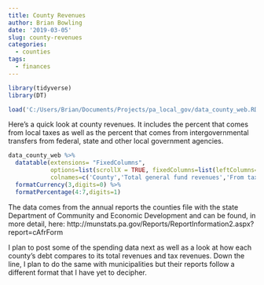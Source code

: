 ```yaml
---
title: County Revenues
author: Brian Bowling
date: '2019-03-05'
slug: county-revenues
categories:
  - counties
tags:
  - finances
---
```



```r

library(tidyverse)
library(DT)

```

```r


load('C:/Users/Brian/Documents/Projects/pa_local_gov/data_county_web.RData')

```

Here's a quick look at county revenues. It includes the percent that comes from local taxes as well as the percent that comes from intergovernmental transfers from federal, state and other local government agencies.



```r

data_county_web %>% 
  datatable(extensions= "FixedColumns",
            options=list(scrollX = TRUE, fixedColumns=list(leftColumns=2)),
            colnames=c('County','Total general fund revenues','From taxes','From federal','From state','From other local')) %>% 
  formatCurrency(3,digits=0) %>%
  formatPercentage(4:7,digits=1)

```

The data comes from the annual reports the counties file with the state Department of Community and Economic Development and can be found, in more detail, here: http://munstats.pa.gov/Reports/ReportInformation2.aspx?report=cAfrForm

I plan to post some of the spending data next as well as a look at how each county's debt compares to its total revenues and tax revenues. Down the line, I plan to do the same with municipalities but their reports follow a different format that I have yet to decipher.
